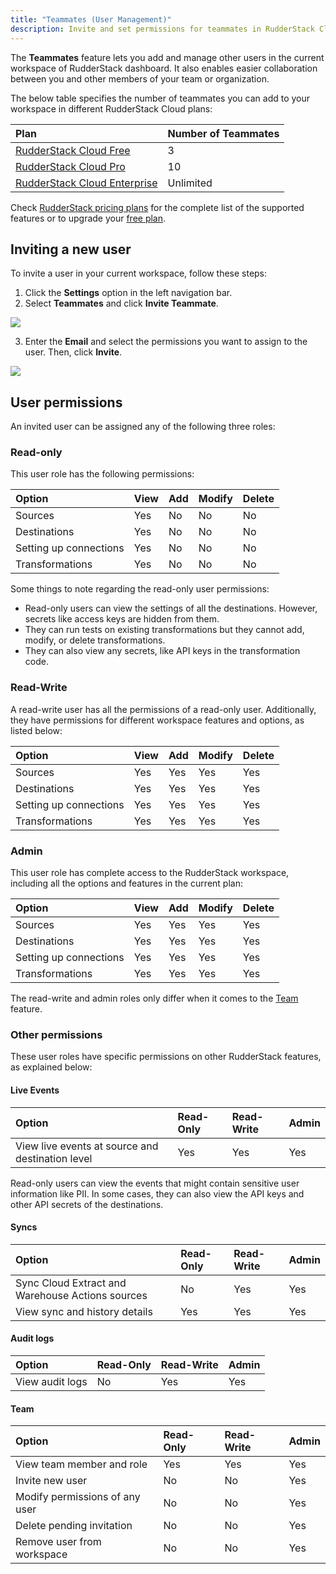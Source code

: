```yaml
---
title: "Teammates (User Management)"
description: Invite and set permissions for teammates in RudderStack Cloud.
---
```


The **Teammates** feature lets you add and manage other users in the current workspace of RudderStack dashboard. It also enables easier collaboration between you and other members of your team or organization.

The below table specifies the number of teammates you can add to your workspace in different RudderStack Cloud plans:

| Plan                        | Number of Teammates |
| :------------------------------- | :---------------------- |
| [RudderStack Cloud Free](https://app.rudderstack.com/signup?type=freetrial)       | 3                       |
| [RudderStack Cloud Pro](https://www.rudderstack.com/pricing/)      | 10                      |
| [RudderStack Cloud Enterprise](https://www.rudderstack.com/pricing/) | Unlimited               |

<div class="successBlock">
Check <a href="https://rudderstack.com/pricing/">RudderStack pricing plans</a> for the complete list of the supported features or to upgrade your <a href="https://app.rudderstack.com/profile/billing">free plan</a>.
</div>

## Inviting a new user

To invite a user in your current workspace, follow these steps:

1. Click the **Settings** option in the left navigation bar. 
2. Select **Teammates** and click **Invite Teammate**.

<img src="../assets/rs-cloud/invite-teammates.png" />

3. Enter the **Email** and select the permissions you want to assign to the user. Then, click **Invite**.

<img src="../assets/rs-cloud/teammate-details.png" />

## User permissions

An invited user can be assigned any of the following three roles:

### Read-only

This user role has the following permissions:

| Option       | View | Add | Modify | Delete |
| :----------- | :--- | :-- | :----- | :----- |
| <Link to="/sources/">Sources</Link>   | Yes  | No  | No     | No     |
| <Link to="/destinations/overview/">Destinations</Link> | Yes  | No  | No     | No     |
| Setting up connections     | Yes  | No  | No     | No     |
| <Link to="/features/transformations/">Transformations</Link> | Yes  | No  | No     | No     |

Some things to note regarding the read-only user permissions:
- Read-only users can view the settings of all the destinations. However, secrets like access keys are hidden from them.
- They can run tests on existing transformations but they cannot add, modify, or delete transformations.
- They can also view any secrets, like API keys in the transformation code.

### Read-Write

A read-write user has all the permissions of a read-only user. Additionally, they have permissions for different workspace features and options, as listed below:


| Option          | View | Add | Modify | Delete |
| :-------------- | :--- | :-- | :----- | :----- |
| <Link to="/sources/">Sources</Link>         | Yes  | Yes | Yes    | Yes    |
| <Link to="/destinations/overview/">Destinations</Link>    | Yes  | Yes | Yes    | Yes    |
| Setting up connections     | Yes  | Yes | Yes    | Yes    |
| <Link to="/features/transformations/">Transformations</Link> | Yes  | Yes | Yes    | Yes    |


### Admin

This user role has complete access to the RudderStack workspace, including all the options and features in the current plan:

| Option          | View | Add | Modify | Delete |
| :-------------- | :--- | :-- | :----- | :----- |
| <Link to="/sources/">Sources</Link>       | Yes  | Yes | Yes    | Yes    |
| <Link to="/destinations/overview/">Destinations</Link>    | Yes  | Yes | Yes    | Yes    |
| Setting up connections    | Yes  | Yes | Yes    | Yes    |
| <Link to="/features/transformations/">Transformations</Link> | Yes  | Yes | Yes    | Yes    |

<div class="infoBlock">
The read-write and admin roles only differ when it comes to the <a href="#team">Team</a> feature.
</div>

### Other permissions

These user roles have specific permissions on other RudderStack features, as explained below:

#### Live Events

| Option  | Read-Only | Read-Write | Admin |
| :-------| :---------| :----------| :------|
| View live events at source and destination level | Yes  | Yes | Yes  |

<div class="infoBlock">
Read-only users can view the events that might contain sensitive user information like PII. In some cases, they can also view the API keys and other API secrets of the destinations.
</div>

#### Syncs

| Option  | Read-Only | Read-Write | Admin |
| :-------| :---------| :----------| :------|
| Sync Cloud Extract and Warehouse Actions sources | No  | Yes | Yes  |
| View sync and history details | Yes  | Yes | Yes  |

#### Audit logs

| Option  | Read-Only | Read-Write | Admin |
| :-------| :---------| :----------| :------|
| View audit logs | No  | Yes | Yes  |

#### Team

| Option  | Read-Only | Read-Write | Admin |
| :-------| :---------| :----------| :------|
| View team member and role | Yes  | Yes | Yes  |
| Invite new user | No  | No | Yes  |
| Modify permissions of any user | No  | No | Yes  |
| Delete pending invitation | No  | No | Yes  |
| Remove user from workspace | No  | No | Yes  |


